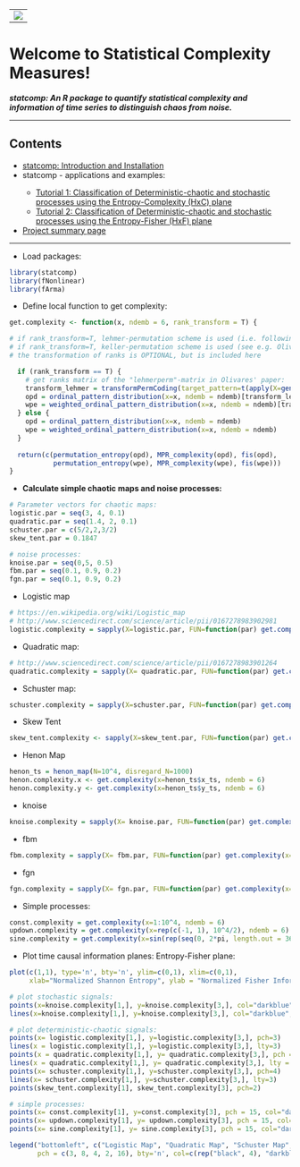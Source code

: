 
<!-- This is the project specific website template -->
<!-- It can be changed as liked or replaced by other content -->

<html>
<body>

<!-- R-Forge Logo -->


<table border="0" width="100%" cellspacing="0" cellpadding="0">
<tr>
<td>
<img src="logo.png" />
</td> 
</tr>
</table>

<!-- get project title  -->
<!-- own website starts here, the following may be changed as you like -->

<h1>Welcome to Statistical Complexity Measures!</h1>
<em><p><strong>statcomp: An R package to quantify statistical complexity and information of time series to distinguish chaos from noise.
</strong> </p></em>

<!-- menu -->
<hr>
<h2>Contents</h2>
<ul>
  <li><a href="index.html">statcomp: Introduction and Installation</a></li> 
  <li>statcomp - applications and examples:</li>
  <ul>
		<li><a href="statcomp_example1.html">Tutorial 1: Classification of Deterministic-chaotic and stochastic processes using the Entropy-Complexity (HxC) plane </a></li>
    <li><a href="statcomp_example2.html">Tutorial 2: Classification of Deterministic-chaotic and stochastic processes using the Entropy-Fisher (HxF) plane </a></li>
	</ul>
	<li><a href="http://r-forge.r-project.org/projects/statcomp/">Project summary page</a></li>
</ul>
<hr>
<!-- end of menu -->

- Load packages:
```r
library(statcomp)
library(fNonlinear)
library(fArma)
```

- Define local function to get complexity:
```r
get.complexity <- function(x, ndemb = 6, rank_transform = T) {

# if rank_transform=T, lehmer-permutation scheme is used (i.e. following Olivares et al. 2012, Physica A 391 (2012) 2518-2526)
# if rank_transform=T, keller-permutation scheme is used (see e.g. Olivares et al. 2012, Physica A 391 (2012) 2518-2526)
# the transformation of ranks is OPTIONAL, but is included here

  if (rank_transform == T) {
    # get ranks matrix of the "lehmerperm"-matrix in Olivares' paper:
    transform_lehmer = transformPermCoding(target_pattern=t(apply(X=generate_lehmerperm_matrix(ndemb=6), MARGIN=1, FUN=rank_to_permutation)), ndemb=6)
    opd = ordinal_pattern_distribution(x=x, ndemb = ndemb)[transform_lehmer]
    wpe = weighted_ordinal_pattern_distribution(x=x, ndemb = ndemb)[transform_lehmer]
  } else {
    opd = ordinal_pattern_distribution(x=x, ndemb = ndemb)
    wpe = weighted_ordinal_pattern_distribution(x=x, ndemb = ndemb)
  }
    
  return(c(permutation_entropy(opd), MPR_complexity(opd), fis(opd),
           permutation_entropy(wpe), MPR_complexity(wpe), fis(wpe)))
}
```

- **Calculate simple chaotic maps and noise processes:**
```r
# Parameter vectors for chaotic maps:
logistic.par = seq(3, 4, 0.1)
quadratic.par = seq(1.4, 2, 0.1)
schuster.par = c(5/2,2,3/2)
skew_tent.par = 0.1847

# noise processes:
knoise.par = seq(0,5, 0.5)
fbm.par = seq(0.1, 0.9, 0.2)
fgn.par = seq(0.1, 0.9, 0.2)
```

- Logistic map
```r
# https://en.wikipedia.org/wiki/Logistic_map
# http://www.sciencedirect.com/science/article/pii/0167278983902981
logistic.complexity = sapply(X=logistic.par, FUN=function(par) get.complexity(x= logistic_map(N=10^5, r=par, disregard_N=10^5), ndemb=6))
```

- Quadratic map:
```r
# http://www.sciencedirect.com/science/article/pii/0167278983901264
quadratic.complexity = sapply(X= quadratic.par, FUN=function(par) get.complexity(quadratic_map(N= 10^4, k=par)))
```

- Schuster map:
```r
schuster.complexity = sapply(X=schuster.par, FUN=function(par) get.complexity(schuster_map(N= 10^4, z=par, disregard_N=10^3)))
```

- Skew Tent
```r
skew_tent.complexity <- sapply(X=skew_tent.par, FUN=function(par) get.complexity(x=skew_tent_map(N=10^4, a=par, disregard_N=10^3), ndemb = 6))
```

- Henon Map
```r
henon_ts = henon_map(N=10^4, disregard_N=1000)
henon.complexity.x <- get.complexity(x=henon_ts$x_ts, ndemb = 6)
henon.complexity.y <- get.complexity(x=henon_ts$y_ts, ndemb = 6)
```

- knoise
```r
knoise.complexity = sapply(X= knoise.par, FUN=function(par) get.complexity(x=powernoise(k=par, N=10^4)[[1]], ndemb=6))
```  

- fbm
```r
fbm.complexity = sapply(X= fbm.par, FUN=function(par) get.complexity(x=fbmSim(n = 10^4, H = par, method = "circ", fgn=F, doplot=F), ndemb = 6))
```

- fgn
```r
fgn.complexity = sapply(X= fgn.par, FUN=function(par) get.complexity(x=fbmSim(n = 10^4, H=par, method="circ", fgn=T, doplot=F), ndemb = 6))
```

- Simple processes:
```r
const.complexity = get.complexity(x=1:10^4, ndemb = 6)
updown.complexity = get.complexity(x=rep(c(-1, 1), 10^4/2), ndemb = 6)
sine.complexity = get.complexity(x=sin(rep(seq(0, 2*pi, length.out = 365), 10^4/12)), ndemb = 6)
```

- Plot time causal information planes: Entropy-Fisher plane:
```r
plot(c(1,1), type='n', bty='n', ylim=c(0,1), xlim=c(0,1),
     xlab="Normalized Shannon Entropy", ylab = "Normalized Fisher Information")

# plot stochastic signals:
points(x=knoise.complexity[1,], y=knoise.complexity[3,], col="darkblue", pch = 16)
lines(x=knoise.complexity[1,], y=knoise.complexity[3,], col="darkblue", lty = 3)

# plot deterministic-chaotic signals:
points(x= logistic.complexity[1,], y=logistic.complexity[3,], pch=3)
lines(x = logistic.complexity[1,], y=logistic.complexity[3,], lty=3)
points(x = quadratic.complexity[1,], y= quadratic.complexity[3,], pch = 8)
lines(x = quadratic.complexity[1,], y= quadratic.complexity[3,], lty = 3)
points(x= schuster.complexity[1,], y=schuster.complexity[3,], pch=4)
lines(x= schuster.complexity[1,], y=schuster.complexity[3,], lty=3)
points(skew_tent.complexity[1], skew_tent.complexity[3], pch=2)

# simple processes:
points(x= const.complexity[1], y=const.complexity[3], pch = 15, col="darkgreen")
points(x= updown.complexity[1], y= updown.complexity[3], pch = 15, col="darkgreen")
points(x= sine.complexity[1], y= sine.complexity[3], pch = 15, col="darkgreen")

legend("bottomleft", c("Logistic Map", "Quadratic Map", "Schuster Map", "Skew Tent Map", "k-noise"), 
       pch = c(3, 8, 4, 2, 16), bty='n', col=c(rep("black", 4), "darkblue"))
```

